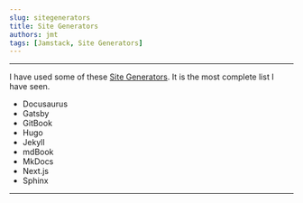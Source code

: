 ```yaml
---
slug: sitegenerators
title: Site Generators
authors: jmt
tags: [Jamstack, Site Generators]
---
```


---

I have used some of these [Site Generators](https://jamstack.org/generators/). It is the most complete list I have seen. 

- Docusaurus
- Gatsby
- GitBook
- Hugo
- Jekyll
- mdBook
- MkDocs
- Next.js
- Sphinx



---